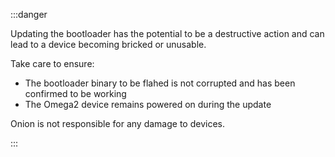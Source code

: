 :::danger

Updating the bootloader has the potential to be a destructive action and can lead to a device becoming bricked or unusable. 

Take care to ensure:
- The bootloader binary to be flahed is not corrupted and has been confirmed to be working
- The Omega2 device remains powered on during the update

Onion is not responsible for any damage to devices.

:::